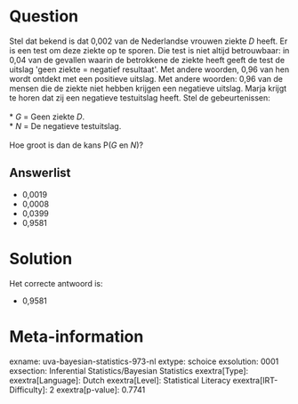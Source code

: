 Question
========

Stel dat bekend is dat 0,002 van de Nederlandse vrouwen ziekte *D*
heeft. Er is een test om deze ziekte op te sporen. Die test is niet
altijd betrouwbaar: in 0,04 van de gevallen waarin de betrokkene de
ziekte heeft geeft de test de uitslag \'geen ziekte = negatief
resultaat\'. Met andere woorden, 0,96 van hen wordt ontdekt met een
positieve uitslag. Met andere woorden: 0,96 van de mensen die de ziekte
niet hebben krijgen een negatieve uitslag. Marja krijgt te horen dat zij
een negatieve testuitslag heeft. Stel de gebeurtenissen:\
\
* *G* = Geen ziekte *D*.\
* *N* = De negatieve testuitslag.\
\
Hoe groot is dan de kans P(*G* en *N*)?

Answerlist
----------

* 0,0019
* 0,0008
* 0,0399
* 0,9581

Solution
========

Het correcte antwoord is: 

* 0,9581

Meta-information
================
exname: uva-bayesian-statistics-973-nl
extype: schoice
exsolution: 0001
exsection: Inferential Statistics/Bayesian Statistics
exextra[Type]: 
exextra[Language]: Dutch
exextra[Level]: Statistical Literacy
exextra[IRT-Difficulty]: 2
exextra[p-value]: 0.7741
